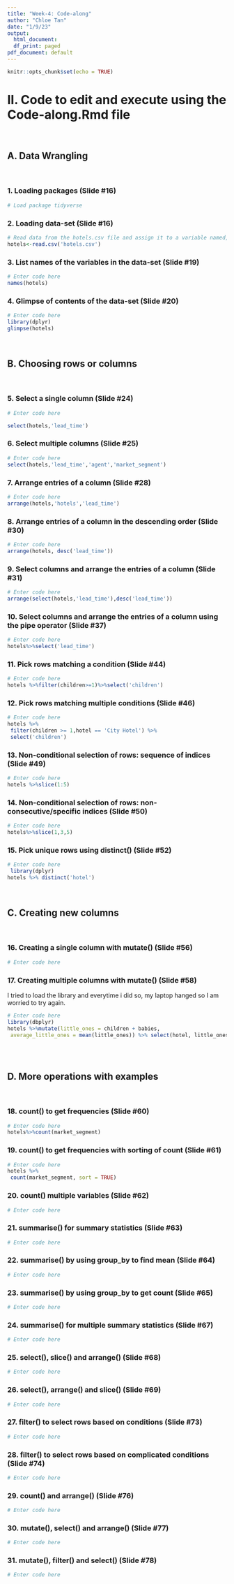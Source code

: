 ---
title: "Week-4: Code-along"
author: "Chloe Tan"
date: "1/9/23"
output:
  html_document:
  df_print: paged
pdf_document: default
---

  ```{r setup, include=FALSE}
knitr::opts_chunk$set(echo = TRUE)
```

# II. Code to edit and execute using the Code-along.Rmd file 
<br>

## A. Data Wrangling
<br>

### 1. Loading packages (Slide #16)

```{r, eval=TRUE,echo=TRUE}
# Load package tidyverse

```

### 2. Loading data-set (Slide #16)

```{r, eval=TRUE,echo=TRUE}
# Read data from the hotels.csv file and assign it to a variable named, "hotels"
hotels<-read.csv('hotels.csv')

```

### 3. List names of the variables in the data-set (Slide #19)

```{r, eval=TRUE,echo=TRUE}
# Enter code here
names(hotels)
```


### 4. Glimpse of contents of the data-set (Slide #20)

```{r, eval=TRUE,echo=TRUE}
# Enter code here
library(dplyr)
glimpse(hotels)

```
<br>

## B. Choosing rows or columns
<br>

### 5. Select a single column (Slide #24)

```{r, eval=TRUE,echo=TRUE}
# Enter code here

select(hotels,'lead_time')

```

### 6. Select multiple columns (Slide #25)

```{r, eval=TRUE,echo=TRUE}
# Enter code here
select(hotels,'lead_time','agent','market_segment')

```

### 7. Arrange entries of a column (Slide #28)

```{r, eval=TRUE,echo=TRUE}
# Enter code here
arrange(hotels,'hotels','lead_time')

```

### 8. Arrange entries of a column in the descending order (Slide #30)

```{r, eval=TRUE,echo=TRUE}
# Enter code here
arrange(hotels, desc('lead_time'))

```

### 9. Select columns and arrange the entries of a column (Slide #31)

```{r, eval=TRUE,echo=TRUE}
# Enter code here
arrange(select(hotels,'lead_time'),desc('lead_time'))

```

### 10. Select columns and arrange the entries of a column using the pipe operator (Slide #37)

```{r, eval=TRUE,echo=TRUE}
# Enter code here
hotels%>%select('lead_time')

```

### 11. Pick rows matching a condition (Slide #44)

```{r, eval=TRUE,echo=TRUE}
# Enter code here
hotels %>%filter(children>=1)%>%select('children')

```

### 12. Pick rows matching multiple conditions (Slide #46)

```{r, eval=TRUE,echo=TRUE}
# Enter code here
hotels %>%
 filter(children >= 1,hotel == 'City Hotel') %>%
 select('children')

```

### 13. Non-conditional selection of rows: sequence of indices (Slide #49)

```{r, eval=TRUE,echo=TRUE}
# Enter code here
hotels %>%slice(1:5)

```

### 14. Non-conditional selection of rows: non-consecutive/specific indices (Slide #50)

```{r, eval=TRUE,echo=TRUE}
# Enter code here
hotels%>%slice(1,3,5)

```

### 15. Pick unique rows using distinct() (Slide #52)

```{r, eval=TRUE,echo=TRUE}
# Enter code here
 library(dplyr)
hotels %>% distinct('hotel')

```
<br>

## C. Creating new columns
<br>

### 16. Creating a single column with mutate() (Slide #56)

```{r, eval=TRUE,echo=TRUE}
# Enter code here


```

### 17. Creating multiple columns with mutate() (Slide #58)
I tried to load the library and everytime i did so, my laptop hanged so I am worried to try again. 

```{r, eval=TRUE,echo=TRUE}
# Enter code here
library(dbplyr)
hotels %>%mutate(little_ones = children + babies,
 average_little_ones = mean(little_ones)) %>% select(hotel, little_ones,children,babies, average_little_ones)



```
<br>

## D. More operations with examples
<br>

### 18. count() to get frequencies (Slide #60)

```{r, eval=TRUE,echo=TRUE}
# Enter code here
hotels%>%count(market_segment)
```

### 19. count() to get frequencies with sorting of count (Slide #61)

```{r, eval=TRUE,echo=TRUE}
# Enter code here
hotels %>%
 count(market_segment, sort = TRUE)

```

### 20. count() multiple variables (Slide #62)

```{r, eval=FALSE,echo=TRUE}
# Enter code here

```

### 21. summarise() for summary statistics (Slide #63)

```{r, eval=FALSE,echo=TRUE}
# Enter code here

```

### 22. summarise() by using group_by to find mean (Slide #64)

```{r, eval=FALSE,echo=TRUE}
# Enter code here

```

### 23. summarise() by using group_by to get count (Slide #65)

```{r, eval=FALSE,echo=TRUE}
# Enter code here

```

### 24. summarise() for multiple summary statistics (Slide #67)

```{r, eval=FALSE,echo=TRUE}
# Enter code here

```

### 25. select(), slice() and arrange() (Slide #68)

```{r, eval=FALSE,echo=TRUE}
# Enter code here

```

### 26. select(), arrange() and slice() (Slide #69)

```{r, eval=FALSE,echo=TRUE}
# Enter code here

```

### 27. filter() to select rows based on conditions (Slide #73)

```{r, eval=FALSE,echo=TRUE}
# Enter code here

```

### 28. filter() to select rows based on complicated conditions (Slide #74)

```{r, eval=FALSE,echo=TRUE}
# Enter code here

```

### 29. count() and arrange() (Slide #76)

```{r, eval=FALSE,echo=TRUE}
# Enter code here

```

### 30. mutate(), select() and arrange() (Slide #77)

```{r, eval=FALSE,echo=TRUE}
# Enter code here

```


### 31. mutate(), filter() and select() (Slide #78)

```{r, eval=FALSE,echo=TRUE}
# Enter code here

```